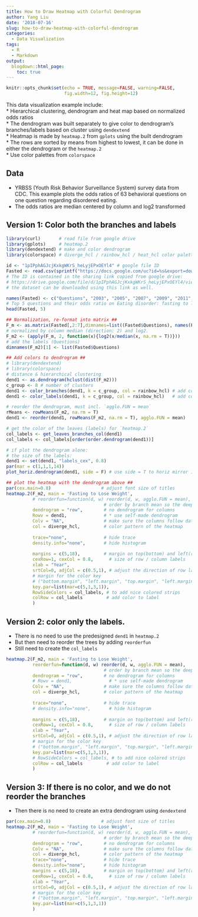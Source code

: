 ```yaml
---
title: How to Draw Heatmap with Colorful Dendrogram
author: Yang Liu
date: '2018-07-16'
slug: how-to-draw-heatmap-with-colorful-dendrogram
categories:
  - Data Visualization
tags:
  - R
  - Markdown
output:
  blogdown::html_page:
    toc: true
---
```



```r
knitr::opts_chunk$set(echo = TRUE, message=FALSE, warning=FALSE, 
                      fig.width=12, fig.height=12)
```

This data visualization example include:    
* Hierarchical clustering, dendrogram and heat map based on normalized odds ratios  
* The dendrogram was built separately to give color to dendrogram's branches/labels based on cluster using `dendextend`  
* Heatmap is made by `heatmap.2` from `gplots` using the built dendrogram    
* The rows are sorted by means from highest to lowest, it can be done in either the dendrogram or the `heatmap.2`    
* Use color palettes from `colorspace`  

## Data
* YRBSS (Youth Risk Behavior Surveillance System) survey data from CDC. This example plots the odds ratios of 63 behavioral questions on one question regarding disordered eating.  
* The odds ratios are median centered by column and log2 transformed

## Version 1: Color both the branches and labels
```r
library(curl)       # read file from google drive
library(gplots)     # heatmap.2
library(dendextend) # make and color dendrogram
library(colorspace) # diverge_hcl / rainbow_hcl / heat_hcl color palettes

id <- "1pIPphAGJcjKxkgWKrS_heLyjEPxOEYl4" # google file ID
Fasted <- read.csv(sprintf("https://docs.google.com/uc?id=%s&export=download", id))
# The ID is contained in the sharing link copied from google drive:
# https://drive.google.com/file/d/1pIPphAGJcjKxkgWKrS_heLyjEPxOEYl4/view?usp=sharing
# the dataset can be downloaded using this link as well.

names(Fasted) <- c("Questions", "2003", "2005", "2007", "2009", "2011", "2013")
# Top 5 questions and their odds ratio on Eating disorder: fasting to loose weight
head(Fasted, 5)

## Normalization, re-format into matrix ##
F_m <- as.matrix(Fasted[,2:7],dimnames=list((Fasted$Questions), names(Fasted)[2:7]))
# normalized by column median (direction: 2) and log2.
F_m2 <- (apply(F_m, 2, function(x){log2(x/median(x, na.rm = T))}))
# add the labels (Questions)
dimnames(F_m2)[1] <- list(Fasted$Questions)

## Add colors to dendrogram ##
# library(dendextend)
# library(colorspace)
# distance & hierarchical clustering
dend1 <- as.dendrogram(hclust(dist(F_m2)))
c_group <- 8 # number of clusters
dend1 <- color_branches(dend1, k = c_group, col = rainbow_hcl) # add color to the lines
dend1 <- color_labels(dend1, k = c_group, col = rainbow_hcl)   # add color to the labels

# reorder the dendrogram, must incl. `agglo.FUN = mean`
rMeans <- rowMeans(F_m2, na.rm = T)
dend1 <- reorder(dend1, rowMeans(F_m2, na.rm = T), agglo.FUN = mean)

# get the color of the leaves (labels) for `heatmap.2`
col_labels <- get_leaves_branches_col(dend1)
col_labels <- col_labels[order(order.dendrogram(dend1))]

# if plot the dendrogram alone:
# the size of the labels:
dend1 <- set(dend1, "labels_cex", 0.8)
par(mar = c(1,1,1,14))
plot_horiz.dendrogram(dend1, side = F) # use side = T to horiz mirror if needed

## plot the heatmap with the dendrogram above ##
par(cex.main=0.8)                   # adjust font size of titles
heatmap.2(F_m2, main = 'Fasting to Lose Weight',
          # reorderfun=function(d, w) reorder(d, w, agglo.FUN = mean),
                                     # order by branch mean so the deepest color is at the top
          dendrogram = "row",        # no dendrogram for columns
          Rowv = dend1,              # * use self-made dendrogram
          Colv = "NA",               # make sure the columns follow data's order
          col = diverge_hcl,         # color pattern of the heatmap
          
          trace="none",              # hide trace
          density.info="none",       # hide histogram
          
          margins = c(5,18),         # margin on top(bottom) and left(right) side.
          cexRow=1, cexCol = 0.8,      # size of row / column labels
          xlab = "Year",
          srtCol=0, adjCol = c(0.5,1), # adjust the direction of row label to be horizontal
          # margin for the color key
          # ("bottom.margin", "left.margin", "top.margin", "left.margin" )
          key.par=list(mar=c(5,1,3,1)),
          RowSideColors = col_labels, # to add nice colored strips        
          colRow = col_labels         # add color to label
          )
```

## Version 2: color only the labels.
* There is no need to use the predesigned `dend1` in `heatmap.2`  
* But then need to reorder the trees by adding `reorderfun`  
* Still need to create the `col_labels`  
```r
heatmap.2(F_m2, main = 'Fasting to Lose Weight',
          reorderfun=function(d, w) reorder(d, w, agglo.FUN = mean),
                                     # order by branch mean so the deepest color is at the top
          dendrogram = "row",        # no dendrogram for columns
          # Rowv = dend1,              # * use self-made dendrogram
          Colv = "NA",               # make sure the columns follow data's order
          col = diverge_hcl,         # color pattern of the heatmap
          
          trace="none",              # hide trace
          # density.info="none",       # hide histogram
          
          margins = c(5,18),         # margin on top(bottom) and left(right) side.
          cexRow=1, cexCol = 0.8,      # size of row / column labels
          xlab = "Year",
          srtCol=0, adjCol = c(0.5,1), # adjust the direction of row label to be horizontal
          # margin for the color key
          # ("bottom.margin", "left.margin", "top.margin", "left.margin" )
          key.par=list(mar=c(5,1,3,1)),
          # RowSideColors = col_labels, # to add nice colored strips        
          colRow = col_labels         # add color to label
          )
```

## Version 3: If there is no color, and we do not reorder the branches
* Then there is no need to create an extra dendrogram using `dendextend`
```r
par(cex.main=0.8)                   # adjust font size of titles
heatmap.2(F_m2, main = 'Fasting to Lose Weight',
          # reorderfun=function(d, w) reorder(d, w, agglo.FUN = mean),
                                     # order by branch mean so the deepest color is at the top
          dendrogram = "row",        # no dendrogram for columns
          Colv = "NA",               # make sure the columns follow data's order
          col = diverge_hcl,         # color pattern of the heatmap
          trace="none",              # hide trace
          density.info="none",       # hide histogram
          margins = c(5,18),         # margin on top(bottom) and left(right) side.
          cexRow=1, cexCol = 0.8,      # size of row / column labels
          xlab = "Year",
          srtCol=0, adjCol = c(0.5,1), # adjust the direction of row label to be horizontal
          # margin for the color key
          # ("bottom.margin", "left.margin", "top.margin", "left.margin" )
          key.par=list(mar=c(5,1,3,1))
          )
```
